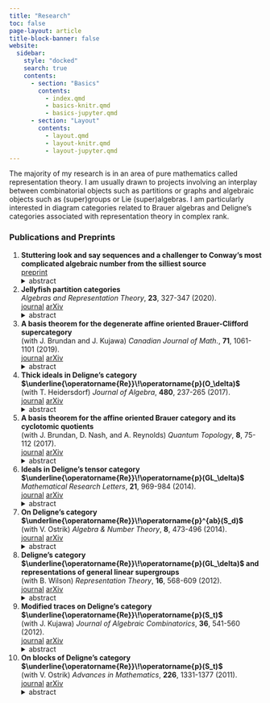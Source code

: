 ```yaml
---
title: "Research"
toc: false
page-layout: article
title-block-banner: false
website:
  sidebar:
    style: "docked"
    search: true
    contents:
      - section: "Basics"
        contents:
          - index.qmd
          - basics-knitr.qmd
          - basics-jupyter.qmd
      - section: "Layout"
        contents:
          - layout.qmd
          - layout-knitr.qmd
          - layout-jupyter.qmd
---
```

<meta http-equiv='cache-control' content='no-cache'> 
<meta http-equiv='expires' content='0'> 
<meta http-equiv='pragma' content='no-cache'>

The majority of my research is in an area of pure mathematics called representation theory. I am usually  drawn to projects involving an interplay between combinatorial objects such as partitions or graphs and algebraic objects such as (super)groups or Lie (super)algebras. I am particularly interested in diagram categories related to Brauer algebras and Deligne's categories associated with representation theory in complex rank.

### Publications and Preprints

1. **Stuttering look and say sequences and a challenger to Conway's most complicated algebraic number from the silliest source**
<br>
<a class="btn btn-outline-primary btn-sm" href="https://arxiv.org/abs/2206.11991" role="button">preprint</a>
<details>
	<summary>abstract</summary>
	We introduce stuttering look and say sequences and describe their chemical structure in the spirit of Conway's work on audioactive decay. We show the growth rate of a stuttering look and say sequence is an algebraic integer of degree 415.
</details>

1. **Jellyfish partition categories** 
<br>
*Algebras and Representation Theory*, **23**, 327-347 (2020).
<br>
<a class="btn btn-outline-primary btn-sm" href="https://link.springer.com/article/10.1007/s10468-018-09851-7" role="button">journal</a>
<a class="btn btn-outline-primary btn-sm" href="https://arxiv.org/abs/1612.05182" role="button">arXiv</a>
<details>
	<summary>abstract</summary>
	For each positive integer $n$, we introduce a monoidal category $\mathcal{JP}(n)$ using a generalization of partition diagrams. When the characteristic of the ground field is either 0 or at least $n$, we show $\mathcal{JP}(n)$ is monoidally equivalent to the full subcategory of $\operatorname{Rep}(A_n)$ whose objects are tensor powers of the natural $n$-dimensional permutation representation of the alternating group $A_n.$
</details>

1. **A basis theorem for the degenerate affine oriented Brauer-Clifford supercategory** 
<br>
(with J. Brundan and J. Kujawa) *Canadian Journal of Math.*, **71**, 1061-1101 (2019).
<br>
<a class="btn btn-outline-primary btn-sm" href="https://www.cambridge.org/core/journals/canadian-journal-of-mathematics/article/basis-theorem-for-the-degenerate-affine-oriented-brauerclifford-supercategory/5A69C40B569D8AD84D835007C504309F" role="button">journal</a>
<a class="btn btn-outline-primary btn-sm" href="https://arxiv.org/abs/1706.09999" role="button">arXiv</a>
<details>
	<summary>abstract</summary>
	We introduce the oriented Brauer-Clifford and degenerate affine oriented Brauer-Clifford supercategories. These are diagrammatically defined monoidal supercategories which provide combinatorial models for certain natural monoidal supercategories of supermodules and endosuperfunctors, respectively, for the Lie superalgebras of type Q. Our main results are basis theorems for these diagram supercategories. We also discuss connections and applications to the representation theory of the Lie superalgebra of type Q.
</details>

1. **Thick ideals in Deligne's category $\underline{\operatorname{Re}}\!\operatorname{p}(O_\delta)$** 
<br>
(with T. Heidersdorf) *Journal of Algebra*, **480**, 237-265 (2017).
<br>
<a class="btn btn-outline-primary btn-sm" href="https://www.sciencedirect.com/science/article/pii/S0021869317301060" role="button">journal</a>
<a class="btn btn-outline-primary btn-sm" href="https://arxiv.org/abs/1507.06728" role="button">arXiv</a> 
<details>
	<summary>abstract</summary>
	We describe indecomposable objects in Deligne's category $\underline{\operatorname{Re}}\!\operatorname{p}(O_\delta)$ and explain how to decompose their tensor products. We then classify thick ideals in $\underline{\operatorname{Re}}\!\operatorname{p}(O_\delta)$. As an application we classify the indecomposable summands of tensor powers of the standard representation of the orthosymplectic supergroup up to isomorphism.
</details>

1. **A basis theorem for the affine oriented Brauer category and its cyclotomic quotients** 
<br>
(with J. Brundan, D. Nash, and A. Reynolds) *Quantum Topology*, **8**, 75-112 (2017).
<br>
<a class="btn btn-outline-primary btn-sm" href="https://ems.press/journals/qt/issues/1360" role="button">journal</a>
<a class="btn btn-outline-primary btn-sm" href="https://arxiv.org/abs/1404.6574" role="button">arXiv</a> 
<details>
	<summary>abstract</summary>
	The affine oriented Brauer category is a monoidal category obtained from the oriented Brauer category (= the free symmetric monoidal category generated by a single object and its dual) by adjoining a polynomial generator subject to appropriate relations. In this article, we prove a basis theorem for the morphism spaces in this category, as well as for all of its cyclotomic quotients.
</details>


1. **Ideals in Deligne's tensor category $\underline{\operatorname{Re}}\!\operatorname{p}(GL_\delta)$** 
<br>
*Mathematical Research Letters*, **21**, 969-984 (2014).
<br>
<a class="btn btn-outline-primary btn-sm" href="https://www.intlpress.com/site/pub/pages/journals/items/mrl/content/vols/0021/0005/a004/index.php" role="button">journal</a>
<a class="btn btn-outline-primary btn-sm" href="https://arxiv.org/abs/1201.5669" role="button">arXiv</a> 
<details>
	<summary>abstract</summary>
	We give a classification of ideals in $\underline{\operatorname{Re}}\!\operatorname{p}(GL_\delta)$) for arbitrary $\delta.$
</details>


1. **On Deligne's category $\underline{\operatorname{Re}}\!\operatorname{p}^{ab}(S_d)$** 
<br>
(with V. Ostrik) *Algebra & Number Theory*, **8**, 473-496 (2014).
<br>
<a class="btn btn-outline-primary btn-sm" href="https://msp.org/ant/2014/8-2/p08.xhtml" role="button">journal</a>
<a class="btn btn-outline-primary btn-sm" href="https://arxiv.org/abs/1304.3491" role="button">arXiv</a> 
<details>
	<summary>abstract</summary>
	We prove a universal property of Deligne's category $\underline{\operatorname{Re}}\!\operatorname{p}^{ab}(S_d)$. Along the way, we classify tensor ideals in the category $\underline{\operatorname{Re}}\!\operatorname{p}(S_d).$
</details>


1. **Deligne's category $\underline{\operatorname{Re}}\!\operatorname{p}(GL_\delta)$ and representations of general linear supergroups** 
<br>
(with B. Wilson) *Representation Theory*, **16**, 568-609 (2012).
<br>
<a class="btn btn-outline-primary btn-sm" href="https://www.ams.org/journals/ert/2012-16-16/S1088-4165-2012-00425-3/" role="button">journal</a>
<a class="btn btn-outline-primary btn-sm" href="https://arxiv.org/abs/1108.0652" role="button">arXiv</a> 
<details>
	<summary>abstract</summary>
	We classify indecomposable summands of mixed tensor powers of the natural representation for the general linear supergroup up to isomorphism. We also give a formula for the characters of these summands in terms of composite supersymmetric Schur polynomials, and give a method for decomposing their tensor products. Along the way, we describe indecomposable objects in $\underline{\operatorname{Re}}\!\operatorname{p}(GL_\delta)$ and explain how to decompose their tensor products.
</details>


1. **Modified traces on Deligne's category $\underline{\operatorname{Re}}\!\operatorname{p}(S_t)$** 
<br>
(with J. Kujawa) *Journal of Algebraic Combinatorics*, **36**, 541-560 (2012).
<br>
<a class="btn btn-outline-primary btn-sm" href="https://link.springer.com/article/10.1007/s10801-012-0349-1" role="button">journal</a>
<a class="btn btn-outline-primary btn-sm" href="https://arxiv.org/abs/1103.2082" role="button">arXiv</a> 
<details>
	<summary>abstract</summary>
	Deligne has defined a category which interpolates among the representations of the various symmetric groups. In this paper we show Deligne’s category admits a unique nontrivial family of modified trace functions. Such modified trace functions have already proven to be interesting in both low-dimensional topology and representation theory. We also introduce a graded variant of Deligne’s category, lift the modified trace functions to the graded setting, and use them to recover the well-known invariant of framed knots known as the writhe.
</details>


1. **On blocks of Deligne's category $\underline{\operatorname{Re}}\!\operatorname{p}(S_t)$** 
<br>
(with V. Ostrik) *Advances in Mathematics*, **226**, 1331-1377 (2011).
<br>
<a class="btn btn-outline-primary btn-sm" href="https://www.sciencedirect.com/science/article/pii/S0001870810003142" role="button">journal</a>
<a class="btn btn-outline-primary btn-sm" href="https://arxiv.org/abs/0910.5695" role="button">arXiv</a> 
<details>
	<summary>abstract</summary>
	Recently P. Deligne introduced the tensor category $\underline{\operatorname{Re}}\!\operatorname{p}(S_t)$ (for $t$ not necessarily an integer) which in a certain precise sense interpolates the categories $\operatorname{Rep}(S_d)$ of representations of the symmetric groups $S_d$. In this paper we describe the blocks of Deligne's category $\underline{\operatorname{Re}}\!\operatorname{p}(S_t).$
</details>







